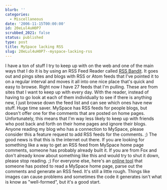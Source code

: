 ```yaml
---
blurb: ''
categories:
  - Miscellaneous
date: '2006-11-15T00:00:00'
id: 20eLul4uH0P7
scrubbed_2021: false
status: published
type: post
title: MySpace lacking RSS
slug: 20eLul4uH0P7--myspace-lacking-rss
---
```


I have a ton of stuff I try to keep up with on the web and one of
the main ways that I do it is by using an RSS Feed Reader called
[RSS Bandit](http://www.rssbandit.org/). It goes out and pings
sites and blogs with RSS or Atom feeds that I've pointed it to on a
regular interval and moves it all into one nice place that's quick
and easy to browse. Right now I have 27 feeds that I'm pulling.
These are from sites that I want to keep up with every day. With
the reader, instead of having to go look at each of them
individually to see if there is anything new, I just browse down
the feed list and can see which ones have new stuff. Huge time
saver. MySpace has RSS feeds for people blogs, but doesn't offer
one for the comments that are posted on home pages. Unfortunately,
this means that I'm way less likely to keep up with friends who
post back and forth on their home pages and ignore their blogs.
Anyone reading my blog who has a connection to MySpace, please
consider this a feature request to add RSS feeds for the comments.
;) The good news is that this is the internet out there. If you are
looking for something like a way to get an RSS feed from MySpace
home page comments, someone has probably already built it. If you
are from Fox and don't already know about something like this and
would try to shut it down, please stop reading. ;) For everyone
else, here's an
[online tool](http://makedatamakesense.com/myspace/comment/) that
someone has posted to read a MySpace home page, parse out the
comments and generate an RSS feed. It's still a little rough.
Things like images can cause problems and sometimes the code it
generates isn't what is know as "well-formed", but it's a good
start.
